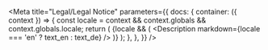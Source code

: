 

<Meta
  title="Legal/Legal Notice"
  parameters={{
    docs: {
      container: ({ context }) => {
        const locale = context && context.globals && context.globals.locale;
        return (
          <DocsContainer context={context}>
            {locale && (
              <Description markdown={locale === 'en' ? text_en : text_de} />
            )}
          </DocsContainer>
        );
      },
    },
  }}
/>
